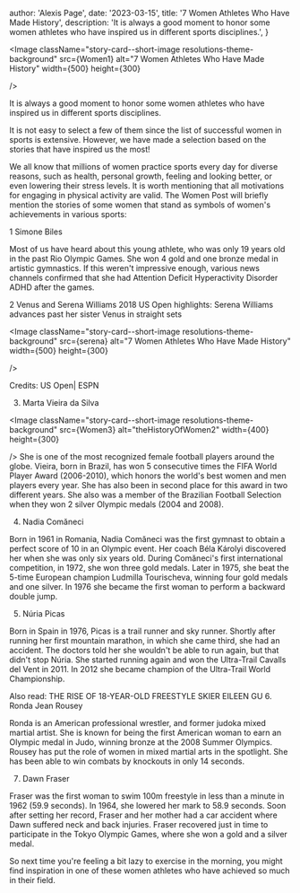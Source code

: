 
  author: 'Alexis Page',
  date: '2023-03-15',
  title: '7 Women Athletes Who Have Made History',
  description:
    'It is always a good moment to honor some women athletes who have inspired us in different sports disciplines.',
}


<Image
  className="story-card--short-image  resolutions-theme-background"
  src={Women1}
  alt="7 Women Athletes Who Have Made History"
   width={500}
   height={300}

/>

It is always a good moment to honor some women athletes who have inspired us in different sports disciplines.

It is not easy to select a few of them since the list of successful women in sports is extensive. However, we have made a selection based on the stories that have inspired us the most!

We all know that millions of women practice sports every day for diverse reasons, such as health, personal growth, feeling and looking better, or even lowering their stress levels. It is worth mentioning that all motivations for engaging in physical activity are valid. The Women Post will briefly mention the stories of some women that stand as symbols of women's achievements in various sports:

1 Simone Biles

Most of us have heard about this young athlete, who was only 19 years old in the
past Rio Olympic Games. She won 4 gold and one bronze medal in artistic gymnastics.
If this weren't impressive enough, various news channels confirmed that she had Attention
Deficit Hyperactivity Disorder ADHD after the games.

2 Venus and Serena Williams
2018 US Open highlights: Serena Williams advances past her sister Venus in straight
sets

<Image
className="story-card--short-image resolutions-theme-background"
src={serena}
alt="7 Women Athletes Who Have Made History"
width={500}
height={300}

/>

Credits: US Open| ESPN

3. Marta Vieira da Silva

<Image
  className="story-card--short-image  resolutions-theme-background"
  src={Women3}
  alt="theHistoryOfWomen2"
   width={400}
   height={300}

/>
She is one of the most recognized female football players around the globe. Vieira, born in Brazil, has won 5 consecutive times the FIFA World Player Award (2006-2010), which honors the world's best women and men players every year. She has also been in second place for this award in two different years. She also was a member of the Brazilian Football Selection when they won 2 silver Olympic medals (2004 and 2008).

4. Nadia Comăneci

Born in 1961 in Romania, Nadia Comăneci was the first gymnast to obtain a perfect score of 10 in an Olympic event. Her coach Béla Károlyi discovered her when she was only six years old. During Comăneci's first international competition, in 1972, she won three gold medals. Later in 1975, she beat the 5-time European champion Ludmilla Tourischeva, winning four gold medals and one silver. In 1976 she became the first woman to perform a backward double jump.

5. Núria Picas

Born in Spain in 1976, Picas is a trail runner and sky runner. Shortly after running her first mountain marathon, in which she came third, she had an accident. The doctors told her she wouldn't be able to run again, but that didn't stop Núria. She started running again and won the Ultra-Trail Cavalls del Vent in 2011. In 2012 she became champion of the Ultra-Trail World Championship.

Also read: THE RISE OF 18-YEAR-OLD FREESTYLE SKIER EILEEN GU 6. Ronda Jean Rousey

Ronda is an American professional wrestler, and former judoka mixed martial artist. She is known for being the first American woman to earn an Olympic medal in Judo, winning bronze at the 2008 Summer Olympics. Rousey has put the role of women in mixed martial arts in the spotlight. She has been able to win combats by knockouts in only 14 seconds.

7. Dawn Fraser

Fraser was the first woman to swim 100m freestyle in less than a minute in 1962 (59.9 seconds). In 1964, she lowered her mark to 58.9 seconds. Soon after setting her record, Fraser and her mother had a car accident where Dawn suffered neck and back injuries. Fraser recovered just in time to participate in the Tokyo Olympic Games, where she won a gold and a silver medal.

So next time you're feeling a bit lazy to exercise in the morning, you might find inspiration in one of these women athletes who have achieved so much in their field.
